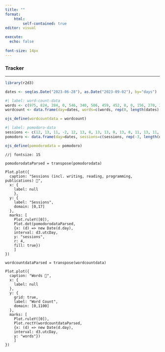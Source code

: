 ```yaml
---
title: ""
format: 
    html:
        self-contained: true
editor: visual

execute:
  echo: false
  
font-size: 14px
---
```


### Tracker

------------------------------------------------------------------------

```r
library(r2d3)
```

```r
dates <- seq(as.Date("2023-06-28"), as.Date("2023-09-02"), by="days")
```

```r
#| label: word-count-data
words <- c(975, 824, 284, 0, 546, 340, 506, 459, 452, 0, 0, 156, 270, 384, 345, 516, 62, 451, 0, 367, 706, 562, 574, 632, 1057, 0, 87, 492, 934, 860, 549, 0, 875, 346, 774, 500, 0, 466, 0, 0, 0, 74, 131, 1796, 956, 0, 545, 0, 1469, 1149, 340, 592, 0, 0, 181, 957, 1002, 1072, 0, 552, 0, 308, 688)
wordcount <- data.frame(day=dates, words=c(words, rep(0, length(dates)-length(words))))

ojs_define(wordcountdata = wordcount)
```

```r
#| label: pomodoro-data
sessions <- c(12, 13, 11, -2, 12, 13, 8, 13, 13, 8, 13, 8, 11, 13, 11, 12, 9, 16, -2, 12, 14, 13, 12, 11, 16, -2, 14, 11, 16, 17, 16, -2, 8, 12, 15, 14, 12, 12, -2, 14, 8, 12, 13, 13, 14, -2, 12, 12, 17, 16, 17, 13, -2, -2, 16, 10, 15, 16, 16, 16, -2, 15, 14)
pomodoro <- data.frame(day=dates, sessions=c(sessions, rep(-3, length(dates)-length(sessions))))

ojs_define(pomodorodata = pomodoro)
```

::: {layout-ncol="2"}
```ojs
//| fontsize: 15

pomodorodataParsed = transpose(pomodorodata)

Plot.plot({
  caption: "Sessions (incl. writing, reading, programming, publications) 🍅",
  x: {
    label: null
    },
  y: {
    label: "Sessions",
    domain: [0,17]
  },
  marks: [
    Plot.ruleY([0]),
    Plot.dot(pomodorodataParsed,
    {x: (d) => new Date(d.day), 
    interval: d3.utcDay, 
    y: "sessions",
    r: 4,
    fill: true})
    ]
})
```

```ojs
wordcountdataParsed = transpose(wordcountdata)

Plot.plot({
  caption: "Words 📝",
  x: {
    label: null
  },
  y: {
    grid: true,
    label: "Word Count",
    domain: [0,1100]
  },
  marks: [
    Plot.ruleY([0]),
    Plot.rectY(wordcountdataParsed,
    {x: (d) => new Date(d.day), 
    interval: d3.utcDay, 
    y: "words"})
    ]
})

```
:::
